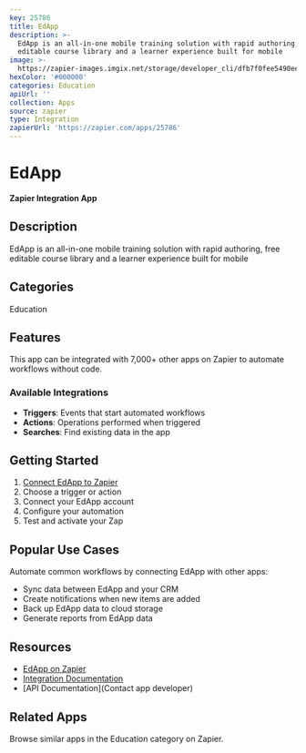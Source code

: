 ```yaml
---
key: 25786
title: EdApp
description: >-
  EdApp is an all-in-one mobile training solution with rapid authoring, free
  editable course library and a learner experience built for mobile
image: >-
  https://zapier-images.imgix.net/storage/developer_cli/dfb7f0fee5490eeb790de201f96439b7_2.png?auto=format%2Ccompress&ixlib=python-3.0.0&q=50
hexColor: '#000000'
categories: Education
apiUrl: ''
collection: Apps
source: zapier
type: Integration
zapierUrl: 'https://zapier.com/apps/25786'
---
```

# EdApp

**Zapier Integration App**

## Description

EdApp is an all-in-one mobile training solution with rapid authoring, free editable course library and a learner experience built for mobile

## Categories

Education

## Features

This app can be integrated with 7,000+ other apps on Zapier to automate workflows without code.

### Available Integrations

- **Triggers**: Events that start automated workflows
- **Actions**: Operations performed when triggered
- **Searches**: Find existing data in the app

## Getting Started

1. [Connect EdApp to Zapier](https://zapier.com/apps/25786)
2. Choose a trigger or action
3. Connect your EdApp account
4. Configure your automation
5. Test and activate your Zap

## Popular Use Cases

Automate common workflows by connecting EdApp with other apps:

- Sync data between EdApp and your CRM
- Create notifications when new items are added
- Back up EdApp data to cloud storage
- Generate reports from EdApp data

## Resources

- [EdApp on Zapier](https://zapier.com/apps/25786)
- [Integration Documentation](https://zapier.com/apps/25786/integrations)
- [API Documentation](Contact app developer)

## Related Apps

Browse similar apps in the Education category on Zapier.
